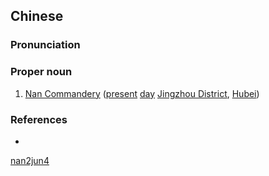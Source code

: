 ==Chinese==
{{zh-forms}}

===Pronunciation===
{{zh-pron
|m=Nán Jùn
|cat=pn
}}

===Proper noun===
{{zh-proper noun}}

# {{lb|zh|archaic}} [[w:Jingzhou District|Nan Commandery]] ([[present]] [[day]] [[w:Jingzhou District|Jingzhou District]], [[Hubei]])

===References===
* {{pedialite|南郡|lang=zh}}

[[Category:Mandarin archaic terms|nan2jun4]]
